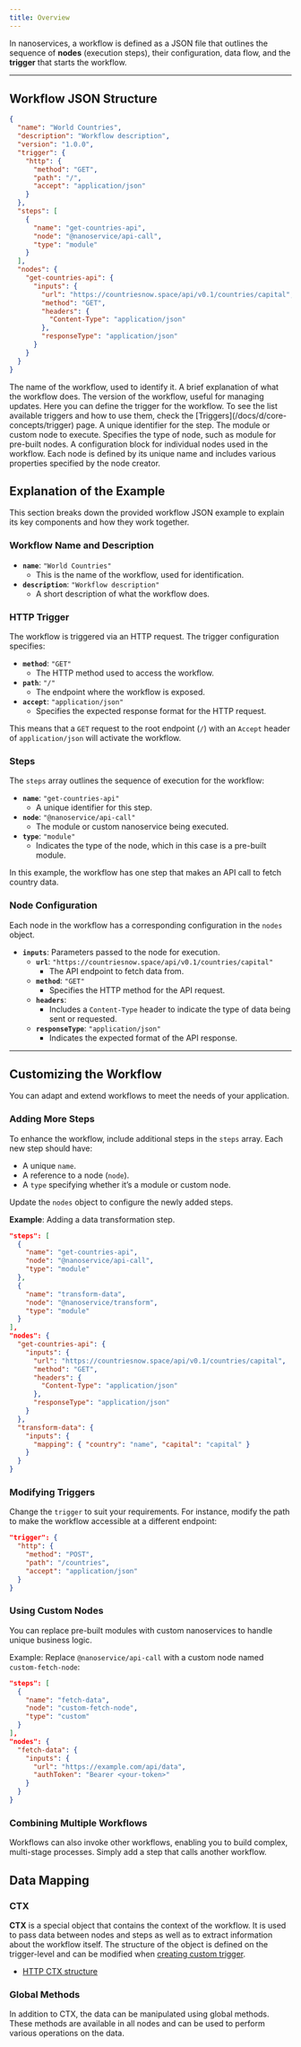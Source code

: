 ```yaml
---
title: Overview
---
```


In nanoservices, a workflow is defined as a JSON file that outlines the sequence of **nodes** (execution steps), their configuration, data flow, and the **trigger** that starts the workflow.

---

## Workflow JSON Structure
```json Workflow Example
{
  "name": "World Countries",
  "description": "Workflow description",
  "version": "1.0.0",
  "trigger": {
    "http": {
      "method": "GET",
      "path": "/",
      "accept": "application/json"
    }
  },
  "steps": [
    {
      "name": "get-countries-api",
      "node": "@nanoservice/api-call",
      "type": "module"
    }
  ],
  "nodes": {
    "get-countries-api": {
      "inputs": {
        "url": "https://countriesnow.space/api/v0.1/countries/capital",
        "method": "GET",
        "headers": {
          "Content-Type": "application/json"
        },
        "responseType": "application/json"
      }
    }
  }
} 
```
<ParamField path="name" type="string">
  The name of the workflow, used to identify it.
</ParamField>
<ParamField path="description" type="string">
 A brief explanation of what the workflow does.
</ParamField>
<ParamField path="version" type="string">
  The version of the workflow, useful for managing updates.
</ParamField>
<ResponseField name="trigger" type="trigger object">
  Here you can define the trigger for the workflow. To see the list available triggers and how to use them, check the [Triggers](/docs/d/core-concepts/trigger) page.
</ResponseField>
<ResponseField name="steps" type="array of steps objects">
  <Expandable title="properties">
    <ResponseField name="name" type="string">
      A unique identifier for the step.
    </ResponseField>
    <ResponseField name="node" type="string">
      The module or custom node to execute.
    </ResponseField>
    <ResponseField name="accept" type="string">
      Specifies the type of node, such as module for pre-built nodes.
    </ResponseField>
  </Expandable>
</ResponseField>
<ResponseField name="nodes" type="nodes object">
  A configuration block for individual nodes used in the workflow.
  Each node is defined by its unique name and includes various properties specified by the node creator.
</ResponseField>

## Explanation of the Example  

This section breaks down the provided workflow JSON example to explain its key components and how they work together.  

### Workflow Name and Description  
- **`name`**: `"World Countries"`  
  - This is the name of the workflow, used for identification.  
- **`description`**: `"Workflow description"`  
  - A short description of what the workflow does.  

### HTTP Trigger  
The workflow is triggered via an HTTP request. The trigger configuration specifies:  
- **`method`**: `"GET"`  
  - The HTTP method used to access the workflow.  
- **`path`**: `"/"`  
  - The endpoint where the workflow is exposed.  
- **`accept`**: `"application/json"`  
  - Specifies the expected response format for the HTTP request.  

This means that a `GET` request to the root endpoint (`/`) with an `Accept` header of `application/json` will activate the workflow.  

### Steps  
The `steps` array outlines the sequence of execution for the workflow:  
- **`name`**: `"get-countries-api"`  
  - A unique identifier for this step.  
- **`node`**: `"@nanoservice/api-call"`  
  - The module or custom nanoservice being executed.  
- **`type`**: `"module"`  
  - Indicates the type of the node, which in this case is a pre-built module.  

In this example, the workflow has one step that makes an API call to fetch country data.  

### Node Configuration  
Each node in the workflow has a corresponding configuration in the `nodes` object.  
- **`inputs`**: Parameters passed to the node for execution.  
  - **`url`**: `"https://countriesnow.space/api/v0.1/countries/capital"`  
    - The API endpoint to fetch data from.  
  - **`method`**: `"GET"`  
    - Specifies the HTTP method for the API request.  
  - **`headers`**:  
    - Includes a `Content-Type` header to indicate the type of data being sent or requested.  
  - **`responseType`**: `"application/json"`  
    - Indicates the expected format of the API response.  

---

## Customizing the Workflow  

You can adapt and extend workflows to meet the needs of your application.  

### Adding More Steps  
To enhance the workflow, include additional steps in the `steps` array. Each new step should have:  
- A unique `name`.  
- A reference to a node (`node`).  
- A `type` specifying whether it’s a module or custom node.  

Update the `nodes` object to configure the newly added steps.  

**Example**: Adding a data transformation step.  
```json
"steps": [
  {
    "name": "get-countries-api",
    "node": "@nanoservice/api-call",
    "type": "module"
  },
  {
    "name": "transform-data",
    "node": "@nanoservice/transform",
    "type": "module"
  }
],
"nodes": {
  "get-countries-api": {
    "inputs": {
      "url": "https://countriesnow.space/api/v0.1/countries/capital",
      "method": "GET",
      "headers": {
        "Content-Type": "application/json"
      },
      "responseType": "application/json"
    }
  },
  "transform-data": {
    "inputs": {
      "mapping": { "country": "name", "capital": "capital" }
    }
  }
}
```

### Modifying Triggers
Change the `trigger` to suit your requirements. For instance, modify the path to make the workflow accessible at a different endpoint:

```json
"trigger": {
  "http": {
    "method": "POST",
    "path": "/countries",
    "accept": "application/json"
  }
}
```

### Using Custom Nodes
You can replace pre-built modules with custom nanoservices to handle unique business logic.

Example: Replace `@nanoservice/api-call` with a custom node named `custom-fetch-node`:

```json
"steps": [
  {
    "name": "fetch-data",
    "node": "custom-fetch-node",
    "type": "custom"
  }
],
"nodes": {
  "fetch-data": {
    "inputs": {
      "url": "https://example.com/api/data",
      "authToken": "Bearer <your-token>"
    }
  }
}
```

### Combining Multiple Workflows
Workflows can also invoke other workflows, enabling you to build complex, multi-stage processes. Simply add a step that calls another workflow.

## Data Mapping

### CTX

**CTX** is a special object that contains the context of the workflow. It is used to pass data between nodes and steps as well as to extract information about the workflow itself. The structure of the object is defined on the trigger-level and can be modified when [creating custom trigger](/docs/c/contribution/triggers).

* [HTTP CTX structure](/docs/d/core-concepts/trigger#ctx) 

### Global Methods

In addition to CTX, the data can be manipulated using global methods. These methods are available in all nodes and can be used to perform various operations on the data.